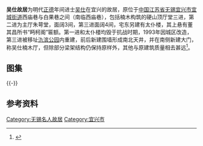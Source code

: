 {{coord|31.36796|119.80860|display=title}}
{{文物保护单位
| 级别 = 市县级
| 省名 = 江苏省
| 市/县名 = 宜兴市
| 图片 = 
| 名称 = 吴仕楠木厅
| 编号 = 不详
| 分类 = 古建筑
| 时代 = 明
| 所在 = 原宜城街道白果巷（现移氿滨公园）
| 登录 = 1985年1月
| 备注 ={{maplink|frame=yes|plain=yes|type=point|frame-lat=31.36796|frame-long=119.80860|zoom=16|coord={{coord|31.36796|119.80860}}}}
}} 
'''吴仕故居'''为明代[[正德_(明朝)|正德]]年间进士[[吴仕|吴仕]]在宜兴的故居，原位于[[中国|中国]][[江苏省|江苏省]][[无锡|无锡]][[宜兴市|宜兴市]][[宜城街道|宜城街道]]西庙巷与白果巷之间（南临西庙巷），包括楠木构筑的硬山顶厅堂三进，第二进为主厅朱萼堂，面阔3间，第三进面阔4间，宅东另建有太仆楼，其上悬有董其昌所书“眄柯阁”匾额。第一进和太仆楼均毁于抗战时期，1993年因城区改造，第三进被移址[[氿滨公园|氿滨公园]]内重建，前后新建围墙形成南北天井，并在南侧新建大门，称吴仕楠木厅，但除部分梁架结构仍保持原样外，其他与原建筑质量相去甚远<ref>{{cite web|url=http://www.yixing.gov.cn/default.php?mod=article&do=detail&tid=365125|title=《吴仕故居》|accessdate=2013-10-22|work=|publisher=宜兴市政府|archive-date=2013-10-23|archive-url=https://web.archive.org/web/20131023060206/http://www.yixing.gov.cn/default.php?mod=article&do=detail&tid=365125|dead-url=yes}}</ref>。
== 图集 ==
{{multiple image
| align  = left
| image1 = Former Residence of Wu Shi 03 2013-10.JPG
| width1 = 240
| caption1 = 新建大门
| image2 = Former Residence of Wu Shi 04 2013-10.JPG
| width2 = 240
| caption2 = 楠木厅
| image3 = Former Residence of Wu Shi 02 2013-10.jpg
| width3 = 240
| caption3 = 自西北侧蛟桥上看
}}
{{-}}
==参考资料==
{{reflist}}
{{Jiangsu-stub}}
{{DEFAULTSORT:W}}
{{Commons category|Former Residence of Wu Shi}}
[[Category:无锡名人故居|Category:无锡名人故居]]
[[Category:宜兴市|Category:宜兴市]]